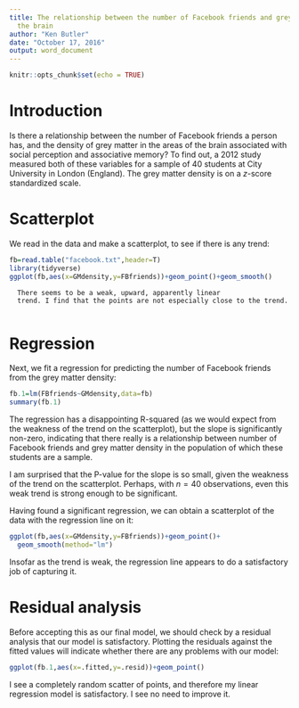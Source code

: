 ```yaml
---
title: The relationship between the number of Facebook friends and grey matter in
  the brain
author: "Ken Butler"
date: "October 17, 2016"
output: word_document
---
```


```r
knitr::opts_chunk$set(echo = TRUE)
```

Introduction
============

Is there a relationship between the number
of Facebook friends a person has, and the density of grey matter in
the areas of the brain associated with social perception and
associative memory? To find out, a 2012 study measured both of these
variables for a sample of 40 students at City University in London
(England). The grey
matter density is on a $z$-score standardized scale.

Scatterplot
============

We read in the data and make a scatterplot, to see if there is any trend:

```r
fb=read.table("facebook.txt",header=T)
library(tidyverse)
ggplot(fb,aes(x=GMdensity,y=FBfriends))+geom_point()+geom_smooth()
```

      There seems to be a weak, upward, apparently linear
      trend. I find that the points are not especially close to the trend.
      
Regression
==========

Next, we fit a regression for predicting the number of Facebook friends from the grey matter density:
      
```r
fb.1=lm(FBfriends~GMdensity,data=fb)
summary(fb.1)
```

The regression has a disappointing R-squared (as we would expect from the weakness of the trend on the scatterplot), but the slope is significantly non-zero, indicating that there really is a relationship between number of Facebook friends and grey matter density in the population of which these students are a sample. 

I am surprised that the P-value for the slope is so small, given the weakness of the trend on the scatterplot. Perhaps, with $n=40$ observations, even this weak trend is strong enough to be significant. 

Having found a significant regression, we can obtain a scatterplot of the data with the regression line on it:

```r
ggplot(fb,aes(x=GMdensity,y=FBfriends))+geom_point()+
  geom_smooth(method="lm")
```

Insofar as the trend is weak, the regression line appears to do a satisfactory job of capturing it.

Residual analysis
=================

Before accepting this as our final model, we should check by a residual analysis that our model is satisfactory. Plotting the residuals against the fitted values will indicate whether there are any problems with our model:

```r
ggplot(fb.1,aes(x=.fitted,y=.resid))+geom_point()
```

I see a completely random scatter of points, and therefore my linear regression model is satisfactory. I see no need to improve it.

